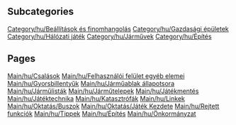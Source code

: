 
== Subcategories ==
[[Category/hu/Beállítások és finomhangolás]]
[[Category/hu/Gazdasági épületek]]
[[Category/hu/Hálózati játék]]
[[Category/hu/Járművek]]
[[Category/hu/Építés]]

== Pages ==
[[Main/hu/Csalások]]
[[Main/hu/Felhasználói felület egyéb elemei]]
[[Main/hu/Gyorsbillentyűk]]
[[Main/hu/Járműablak állapotsora]]
[[Main/hu/Járműlisták]]
[[Main/hu/Járműtelepek]]
[[Main/hu/Játékmentés]]
[[Main/hu/Játéktechnika]]
[[Main/hu/Katasztrófák]]
[[Main/hu/Linkek]]
[[Main/hu/Oktatás/Buszok]]
[[Main/hu/Oktatás/Játék Kezdete]]
[[Main/hu/Rejtett funkciók]]
[[Main/hu/Tippek]]
[[Main/hu/Építés]]
[[Main/hu/Önkormányzat]]
